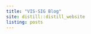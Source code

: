 ```yaml
---
title: "VIS-SIG Blog"
site: distill::distill_website
listing: posts
---
```

<!-- library(distill); create_post("Wonderful Wednesdays May 2023"); rmarkdown::render_site()-->